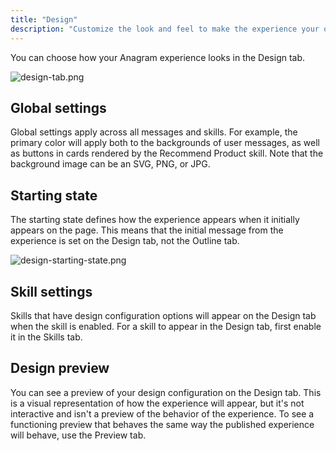 ```yaml
---
title: "Design"
description: "Customize the look and feel to make the experience your own."
---
```


You can choose how your Anagram experience looks in the Design tab.

![design-tab.png](/images/design-tab.png)

## Global settings

Global settings apply across all messages and skills. For example, the primary color will apply both to the backgrounds of user messages, as well as buttons in cards rendered by the Recommend Product skill. Note that the background image can be an SVG, PNG, or JPG.

## Starting state

The starting state defines how the experience appears when it initially appears on the page. This means that the initial message from the experience is set on the Design tab, not the Outline tab.

![design-starting-state.png](/images/design-starting-state.png)

## Skill settings

Skills that have design configuration options will appear on the Design tab when the skill is enabled. For a skill to appear in the Design tab, first enable it in the Skills tab.

## Design preview

You can see a preview of your design configuration on the Design tab. This is a visual representation of how the experience will appear, but it's not interactive and isn't a preview of the behavior of the experience. To see a functioning preview that behaves the same way the published experience will behave, use the Preview tab.